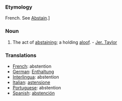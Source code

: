 ===Etymology===
French.  See [[Abstain]].]
===Noun===
#The act of [[abstaining]]; a holding [[aloof]]. - [[Jer. Taylor]]

===Translations===
*[[French]]: abstention
*[[German]]: [[Enthaltung]]
*[[Interlingua]]: abstention
*[[Italian]]: [[astensione]]
*[[Portuguese]]: abstention
*[[Spanish]]: [[abstención]]